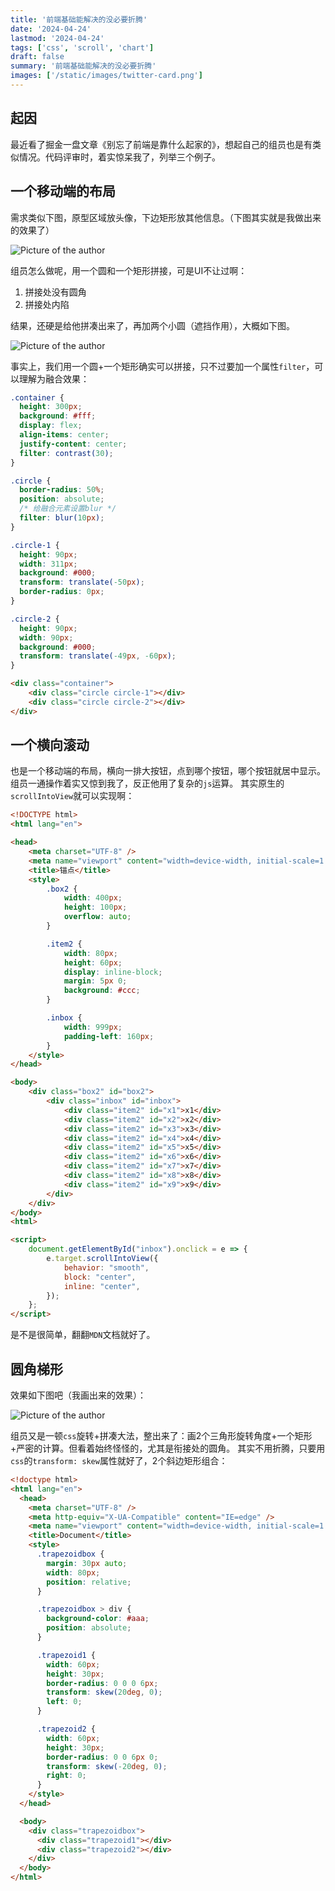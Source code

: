```yaml
---
title: '前端基础能解决的没必要折腾'
date: '2024-04-24'
lastmod: '2024-04-24'
tags: ['css', 'scroll', 'chart']
draft: false
summary: '前端基础能解决的没必要折腾'
images: ['/static/images/twitter-card.png']
---
```


## 起因

最近看了掘金一盘文章《别忘了前端是靠什么起家的》，想起自己的组员也是有类似情况。代码评审时，着实惊呆我了，列举三个例子。

<TOCInline toc={props.toc} />

## 一个移动端的布局

需求类似下图，原型区域放头像，下边矩形放其他信息。（下图其实就是我做出来的效果了）

<Image
  src="/static/images/blog/m-layout.png"
  alt="Picture of the author"
  width={600}
  height={300}
/>

组员怎么做呢，用一个圆和一个矩形拼接，可是UI不让过啊：

1. 拼接处没有圆角
2. 拼接处内陷

结果，还硬是给他拼凑出来了，再加两个小圆（遮挡作用），大概如下图。

<Image
  src="/static/images/blog/m-layout2.png"
  alt="Picture of the author"
  width={600}
  height={300}
/>

事实上，我们用一个圆+一个矩形确实可以拼接，只不过要加一个属性`filter`，可以理解为融合效果：

```css
.container {
  height: 300px;
  background: #fff;
  display: flex;
  align-items: center;
  justify-content: center;
  filter: contrast(30);
}

.circle {
  border-radius: 50%;
  position: absolute;
  /* 给融合元素设置blur */
  filter: blur(10px);
}

.circle-1 {
  height: 90px;
  width: 311px;
  background: #000;
  transform: translate(-50px);
  border-radius: 0px;
}

.circle-2 {
  height: 90px;
  width: 90px;
  background: #000;
  transform: translate(-49px, -60px);
}
```

```HTML
<div class="container">
    <div class="circle circle-1"></div>
    <div class="circle circle-2"></div>
</div>
```

## 一个横向滚动

也是一个移动端的布局，横向一排大按钮，点到哪个按钮，哪个按钮就居中显示。组员一通操作着实又惊到我了，反正他用了复杂的`js`运算。
其实原生的`scrollIntoView`就可以实现啊：

```HTML
<!DOCTYPE html>
<html lang="en">

<head>
    <meta charset="UTF-8" />
    <meta name="viewport" content="width=device-width, initial-scale=1.0" />
    <title>锚点</title>
    <style>
        .box2 {
            width: 400px;
            height: 100px;
            overflow: auto;
        }

        .item2 {
            width: 80px;
            height: 60px;
            display: inline-block;
            margin: 5px 0;
            background: #ccc;
        }

        .inbox {
            width: 999px;
            padding-left: 160px;
        }
    </style>
</head>

<body>
    <div class="box2" id="box2">
        <div class="inbox" id="inbox">
            <div class="item2" id="x1">x1</div>
            <div class="item2" id="x2">x2</div>
            <div class="item2" id="x3">x3</div>
            <div class="item2" id="x4">x4</div>
            <div class="item2" id="x5">x5</div>
            <div class="item2" id="x6">x6</div>
            <div class="item2" id="x7">x7</div>
            <div class="item2" id="x8">x8</div>
            <div class="item2" id="x9">x9</div>
        </div>
    </div>
</body>
<html>

<script>
    document.getElementById("inbox").onclick = e => {
        e.target.scrollIntoView({
            behavior: "smooth",
            block: "center",
            inline: "center",
        });
    };
</script>
```

是不是很简单，翻翻`MDN`文档就好了。

## 圆角梯形

效果如下图吧（我画出来的效果）：

<Image src="/static/images/blog/tixing.png" alt="Picture of the author" width={600} height={300} />

组员又是一顿`css`旋转+拼凑大法，整出来了：画2个三角形旋转角度+一个矩形+严密的计算。但看着始终怪怪的，尤其是衔接处的圆角。
其实不用折腾，只要用`css`的`transform: skew`属性就好了，2个斜边矩形组合：

```html
<!doctype html>
<html lang="en">
  <head>
    <meta charset="UTF-8" />
    <meta http-equiv="X-UA-Compatible" content="IE=edge" />
    <meta name="viewport" content="width=device-width, initial-scale=1.0" />
    <title>Document</title>
    <style>
      .trapezoidbox {
        margin: 30px auto;
        width: 80px;
        position: relative;
      }

      .trapezoidbox > div {
        background-color: #aaa;
        position: absolute;
      }

      .trapezoid1 {
        width: 60px;
        height: 30px;
        border-radius: 0 0 0 6px;
        transform: skew(20deg, 0);
        left: 0;
      }

      .trapezoid2 {
        width: 60px;
        height: 30px;
        border-radius: 0 0 6px 0;
        transform: skew(-20deg, 0);
        right: 0;
      }
    </style>
  </head>

  <body>
    <div class="trapezoidbox">
      <div class="trapezoid1"></div>
      <div class="trapezoid2"></div>
    </div>
  </body>
</html>
```
